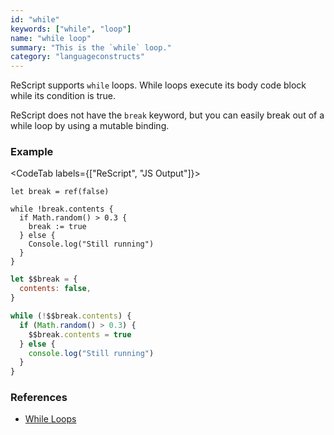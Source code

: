 ```yaml
---
id: "while"
keywords: ["while", "loop"]
name: "while loop"
summary: "This is the `while` loop."
category: "languageconstructs"
---
```


ReScript supports `while` loops. While loops execute its body code block while its condition is true.

ReScript does not have the `break` keyword, but you can easily break out of a while loop by using a mutable binding.

### Example

<CodeTab labels={["ReScript", "JS Output"]}>

```res
let break = ref(false)

while !break.contents {
  if Math.random() > 0.3 {
    break := true
  } else {
    Console.log("Still running")
  }
}

```

```js
let $$break = {
  contents: false,
}

while (!$$break.contents) {
  if (Math.random() > 0.3) {
    $$break.contents = true
  } else {
    console.log("Still running")
  }
}
```

</CodeTab>

### References

- [While Loops](control-flow.md#while-loops)
